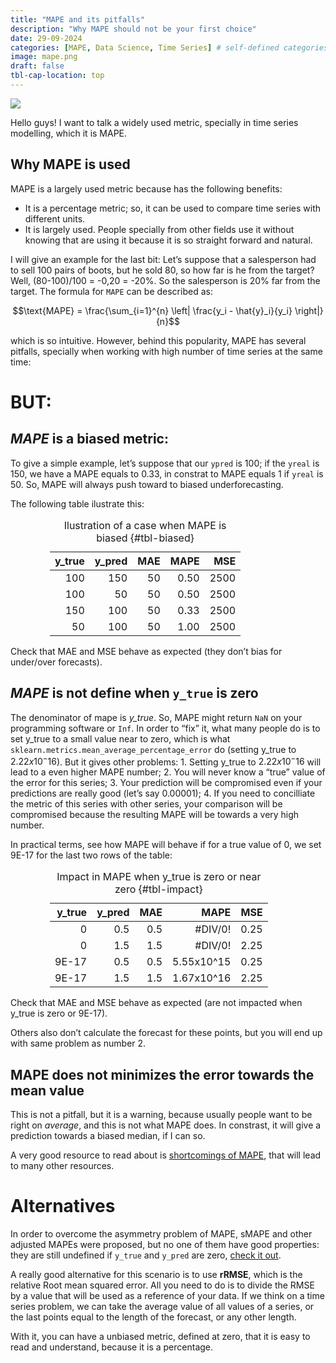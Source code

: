 ```yaml
---
title: "MAPE and its pitfalls"
description: "Why MAPE should not be your first choice"
date: 29-09-2024
categories: [MAPE, Data Science, Time Series] # self-defined categories
image: mape.png
draft: false
tbl-cap-location: top
---
```


:::{.cell}
![](mape.png){fig-align="center"}
:::


Hello guys!
I want to talk a widely used metric, specially in time series modelling, which it is MAPE.

## Why MAPE is used

MAPE is a largely used metric because has the following benefits:

+ It is a percentage metric; so, it can be used to compare time series with different units. 
+ It is largely used. People specially from other fields use it without knowing that are using it because it is so straight forward and natural.

I will give an example for the last bit: Let's suppose that a salesperson had to sell 100 pairs of boots, but he sold 80, so how far is he from the target? Well, (80-100)/100 = -0,20 = -20%. So the salesperson is 20% far from the target. The formula for `MAPE` can be described as:

$$\text{MAPE} = \frac{\sum_{i=1}^{n} \left| \frac{y_i - \hat{y}_i}{y_i} \right|}{n}$$

which is so intuitive. However, behind this popularity, MAPE has several pitfalls, specially when working with high number of time series at the same time:

# BUT: 

## *MAPE* is a biased metric: 
  
To give a simple example, let's suppose that our `ypred` is 100; if the `yreal` is 150, we have a MAPE equals to 0.33, in constrat to MAPE equals 1 if `yreal` is 50. So, MAPE will always push toward to biased underforecasting.

The following table ilustrate this:

<div style="width: 75%; margin: auto;">

| y_true | y_pred | MAE | MAPE | MSE  |
|-------:|-------:|----:|-----:|-----:|
| 100    | 150    | 50  | 0.50 | 2500 |
| 100    | 50     | 50  | 0.50 | 2500 |
| 150    | 100    | 50  | 0.33 | 2500 |
| 50     | 100    | 50  | 1.00 | 2500 |

: Ilustration of a case when MAPE is biased {#tbl-biased}

</div>

Check that MAE and MSE behave as expected (they don't bias for under/over forecasts).

## *MAPE* is not define when `y_true` is zero

The denominator of mape is *y_true*. So, MAPE might return `NaN` on your programming software or `Inf`. In order to "fix" it, what many people do is to set y_true to a small value near to zero, which is what `sklearn.metrics.mean_average_percentage_error` do (setting y_true to $2.22x10^-16$). But it gives other problems: 
    1. Setting y_true to $2.22x10^-16$ will lead to a even higher MAPE number;
    2. You will never know a "true" value of the error for this series;
    3. Your prediction will be compromised even if your predictions are really good (let's say 0.00001); 
    4. If you need to concilliate the metric of this series with other series, your comparison will be compromised because the resulting MAPE will be towards a very high number.

In practical terms, see how MAPE will behave if for a true value of 0, we set 9E-17 for the last two rows of the table:

<div style="width: 75%; margin: auto;">

| y_true | y_pred | MAE | MAPE       | MSE  |
|-------:|-------:|----:|-----------:|-----:|
| 0      | 0.5    | 0.5 | #DIV/0!    | 0.25 |
| 0      | 1.5    | 1.5 | #DIV/0!    | 2.25 |
| 9E-17  | 0.5    | 0.5 | 5.55x10^15 | 0.25 |
| 9E-17  | 1.5    | 1.5 | 1.67x10^16 | 2.25 |

: Impact in MAPE when y_true is zero or near zero {#tbl-impact}

</div>

Check that MAE and MSE behave as expected (are not impacted when y_true is zero or 9E-17).

Others also don't calculate the forecast for these points, but you will end up with same problem as number 2.


## MAPE does not minimizes the error towards the mean value

This is not a pitfall, but it is a warning, because usually people want to be right on *average*, and this is not what MAPE does. In constrast, it will give a prediction towards a biased median, if I can so. 


A very good resource to read about is [shortcomings of MAPE](https://stats.stackexchange.com/questions/299712/what-are-the-shortcomings-of-the-mean-absolute-percentage-error-mape), that will lead to many other resources.

# Alternatives

In order to overcome the asymmetry problem of MAPE, sMAPE and other adjusted MAPEs were proposed, but no one of them have good properties: they are still undefined if `y_true` and `y_pred` are zero, [check it out](https://robjhyndman.com/hyndsight/smape/). 

A really good alternative for this scenario is to use **rRMSE**, which is the relative Root mean squared error. All you need to do is to divide the RMSE by a value that will be used as a reference of your data. If we think on a time series problem, we can take the average value of all values of a series, or the last points equal to the length of the forecast, or any other length.

With it, you can have a unbiased metric, defined at zero, that it is easy to read and understand, because it is a percentage.

